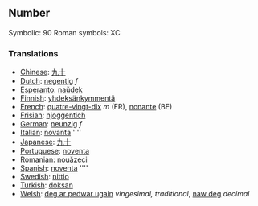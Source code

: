 ==Number==

Symbolic: 90
Roman symbols: XC

===Translations===

*[[Chinese]]: [[九十]]
*[[Dutch]]: [[negentig]] ''f''
*[[Esperanto]]: [[naŭdek]]
*[[Finnish]]: [[yhdeksänkymmentä]]
*[[French]]: [[quatre-vingt-dix]] ''m'' (FR), [[nonante]] (BE)
*[[Frisian]]: [[njoggentich]]
*[[German]]: [[neunzig]] ''f''
*[[Italian]]: [[novanta]] ''''
*[[Japanese]]: [[九十]]
*[[Portuguese]]: [[noventa]]
*[[Romanian]]: [[nouăzeci]]
*[[Spanish]]: [[noventa]] ''''
*[[Swedish]]: [[nittio]]
*[[Turkish]]: [[doksan]]
*[[Welsh]]: [[deg ar pedwar ugain]] ''vingesimal, traditional'', [[naw deg]] ''decimal''